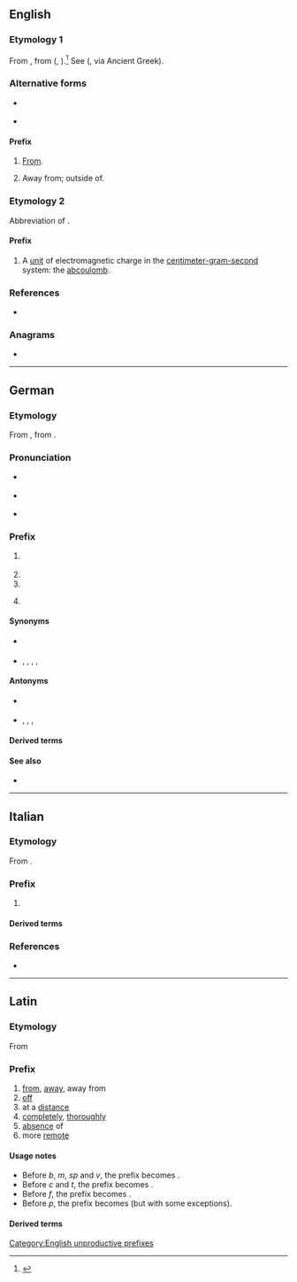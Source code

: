 {{also|Appendix:Variations of "ab"}}
==English==

===Etymology 1===
From {{bor|en|la|ab-}}, from {{der|en|ine-pro|*h₂epo||off, away}} ({{cog|en|off}}, {{m|en|of}}).<ref>{{R:CDOE|page=1}}
</ref> See {{cog|ine-pro|*apo-}} ({{cog|en|apo-}}, via Ancient Greek).

===Alternative forms===
* {{l|en|a-}} {{qualifier|found if the root word started with ''m'', ''p'', or ''v''}}
* {{l|en|abs-}} {{qualifier|found if the root word started with ''c'' or ''t''}}

====Prefix====
{{en-prefix}}

# {{lb|en|non-productive}} [[from|From]].
#: {{prefixusex|en|sorb|absorb}}
# {{lb|en|non-productive}} Away from; outside of.
#: {{prefixusex|en|normal|abnormal}}
#: {{prefixusex|en|axial|abaxial}}

===Etymology 2===
Abbreviation of {{m|en|absolute}}.

====Prefix====
{{en-prefix}}

# {{lb|en|physics}} A [[unit]] of electromagnetic charge in the [[centimeter-gram-second]] system: the [[abcoulomb]].

===References===
<references/>
* {{R:OneLook}}

===Anagrams===
* {{anagrams|en|a=ab|-ba-|B. A.|B.A.|BA|ba|ba'}}

[[Category:English unproductive prefixes]]

----

==German==

===Etymology===
From {{der|de|goh|ab}}, from {{der|de|gem-pro|*ab}}.

===Pronunciation===
* {{a|Standard German}} {{IPA|/ap/|[ʔäpʰ]|lang=de}}
* {{a|Switzerland}} {{IPA|/ab̥/|lang=de}}
* {{audio|De-ab-.ogg|Audio|lang=de}}

===Prefix===
{{de-pref}}

# {{non-gloss definition|Separable verb prefix that indicates removal or quitting, [[off]], [[away]].}}
#: {{prefixusex|de|fahren|gloss1=to drive|abfahren|gloss2=to depart, drive away}}
#: {{prefixusex|de|spülen|gloss1=to rinse, wash|abspülen|gloss2=to rinse off, wash off}}
# {{non-gloss definition|Separable verb prefix that indicates a downward movement, [[down]].}}
# {{non-gloss definition|Separable verb prefix that indicates [[from]] or [[of]].}}
# {{non-gloss definition|Noun prefix that indicates [[deviation]] or being different from the source.}}
#: {{prefixusex|de|Art|gloss1=kind, sort|Abart|gloss2=variety, variant, anomality}}
#: {{prefixusex|de|Gott|gloss1=God|Abgott|gloss2=idol; god other than the true God}}
#: {{prefixusex|de|Laut|gloss1=sound|Ablaut|gloss2=[[ablaut]]; vowel gradation or alternation}}

====Synonyms====
* {{sense|off}} {{l|de|aus-}}
* {{sense|down}} {{l|de|hinab-}}, {{l|de|herab-}}, {{l|de|runter-}}, {{l|de|herunter-}}, {{l|de|hinunter-}}

====Antonyms====
* {{sense|on}} {{l|de|an-}}
* {{sense|up}} {{l|de|auf-}}, {{l|de|rauf-}}, {{l|de|hinauf-}}, {{l|de|herauf-}}

====Derived terms====
{{prefixsee|de}}

====See also====
* {{l|de|ab}}

----

==Italian==

===Etymology===
From {{der|it|la|ab||from, away from}}.

===Prefix===
{{head|it|prefix}}

# {{l|en|ab-}} {{gloss|away from; outside of}}

====Derived terms====
{{prefixsee|it|ab-}}

===References===
* {{R:DIO}}

----

==Latin==

===Etymology===
From {{m|la|ab||from, of, away from}}

===Prefix===
{{head|la|prefix}}

# [[from]], [[away]], away from
# [[off]]
# at a [[distance]]
# [[completely]], [[thoroughly]]
# [[absence]] of
# more [[remote]]

====Usage notes====
* Before ''b'', ''m'', ''sp'' and ''v'', the prefix becomes {{m|la|ā-}}.
* Before ''c'' and ''t'', the prefix becomes {{m|la|abs-}}.
* Before ''f'', the prefix becomes {{m|la|au-}}.
* Before ''p'', the prefix becomes {{m|la|as-}} (but with some exceptions).

====Derived terms====
{{prefixsee|la}}
